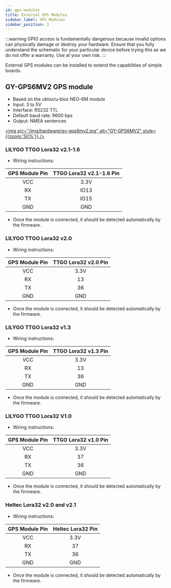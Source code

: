 ```yaml
---
id: gps-modules
title: External GPS Modules
sidebar_label: GPS Modules
sidebar_position: 3
---
```


:::warning
GPIO access is fundamentally dangerous because invalid options can physically damage or destroy your hardware. Ensure that you fully understand the schematic for your particular device before trying this as we do not offer a warranty. Use at your own risk.
:::

External GPS modules can be installed to extend the capabilities of simple boards.

## GY-GPS6MV2 GPS module

- Based on the ublox/u-blox NEO-6M module
- Input: 3 to 5V
- Interface: RS232 TTL
- Default baud rate: 9600 bps
- Output: NMEA sentences

[<img src="/img/hardware/gy-gps6mv2.jpg" alt="GY-GPS6MV2" style={{zoom:'50%'}} />](/img/hardware/gy-gps6mv2.jpg)

### LILYGO TTGO Lora32 v2.1-1.6

- Wiring instructions:

| GPS Module Pin | TTGO Lora32 v2.1-1.6 Pin |
| :------------: | :----------------------: |
|      VCC       |           3.3V           |
|       RX       |           IO13           |
|       TX       |           IO15           |
|      GND       |           GND            |

- Once the module is connected, it should be detected automatically by the firmware.

### LILYGO TTGO Lora32 v2.0

- Wiring instructions:

| GPS Module Pin | TTGO Lora32 v2.0 Pin |
| :------------: | :------------------: |
|      VCC       |         3.3V         |
|       RX       |          13          |
|       TX       |          36          |
|      GND       |         GND          |

- Once the module is connected, it should be detected automatically by the firmware.

### LILYGO TTGO Lora32 v1.3

- Wiring instructions:

| GPS Module Pin | TTGO Lora32 v1.3 Pin |
| :------------: | :------------------: |
|      VCC       |         3.3V         |
|       RX       |          13          |
|       TX       |          36          |
|      GND       |         GND          |

- Once the module is connected, it should be detected automatically by the firmware.

### LILYGO TTGO Lora32 V1.0

- Wiring instructions:

| GPS Module Pin | TTGO Lora32 v1.0 Pin |
| :------------: | :------------------: |
|      VCC       |         3.3V         |
|       RX       |          37          |
|       TX       |          36          |
|      GND       |         GND          |

- Once the module is connected, it should be detected automatically by the firmware.

### Heltec Lora32 v2.0 and v2.1

- Wiring instructions:

| GPS Module Pin | Heltec Lora32 Pin |
| :------------: | :---------------: |
|      VCC       |       3.3V        |
|       RX       |        37         |
|       TX       |        36         |
|      GND       |        GND        |

- Once the module is connected, it should be detected automatically by the firmware.
